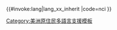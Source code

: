 <includeonly>{{#invoke:lang|lang_xx_inherit
|code=nci
}}</includeonly><noinclude>
{{Documentation|Template:Lang-x/doc}}
[[Category:美洲原住民多語言支援模板]]
</noinclude>